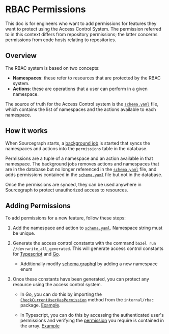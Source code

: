 # RBAC Permissions

This doc is for engineers who want to add permissions for features they want to protect using the Access Control System. The permission referred to in this context differs from repository permissions; the latter concerns permissions from code hosts relating to repositories.

## Overview
The RBAC system is based on two concepts:
  * **Namespaces**: these refer to resources that are protected by the RBAC system.
  * **Actions**: these are operations that a user can perform in a given namespace.

The source of truth for the Access Control system is the [`schema.yaml`](https://sourcegraph.sourcegraph.com/github.com/sourcegraph/sourcegraph/-/blob/internal/rbac/schema.yaml) file, which contains the list of namespaces and the actions available to each namespace.

## How it works

When Sourcegraph starts, a [background job](https://sourcegraph.sourcegraph.com/github.com/sourcegraph/sourcegraph@8b4e1cb4374d1449c918f695c21d2c933c5a1d15/-/blob/cmd/frontend/internal/cli/serve_cmd.go?L205:24) is started that syncs the namespaces and actions into the `permissions` table in the database.

Permissions are a tuple of a namespace and an action available in that namespace. The background jobs removes actions and namespaces that are in the database but no longer referenced in the [`schema.yaml`](https://sourcegraph.sourcegraph.com/github.com/sourcegraph/sourcegraph/-/blob/internal/rbac/schema.yaml) file, and adds permissions contained in the [`schema.yaml`](https://sourcegraph.sourcegraph.com/github.com/sourcegraph/sourcegraph/-/blob/internal/rbac/schema.yaml) file but not in the database.

Once the permissions are synced, they can be used anywhere in Sourcegraph to protect unauthorized access to resources.

## Adding Permissions
To add permissions for a new feature, follow these steps:

1. Add the namespace and action to [`schema.yaml`](https://sourcegraph.sourcegraph.com/github.com/sourcegraph/sourcegraph/-/blob/internal/rbac/schema.yaml). Namespace string must be unique.

2. Generate the access control constants with the command `bazel run //dev:write_all_generated`. This will generate access control constants for [Typescript](https://sourcegraph.sourcegraph.com/github.com/sourcegraph/sourcegraph@8b4e1cb/-/blob/client/web/src/rbac/constants.ts) and [Go](https://sourcegraph.sourcegraph.com/github.com/sourcegraph/sourcegraph@8b4e1cb4374d1449c918f695c21d2c933c5a1d15/-/blob/internal/rbac/constants.go).
    - Additionally modify [schema.graphql](https://sourcegraph.sourcegraph.com/github.com/sourcegraph/sourcegraph@2badaeb3ccb0d9bf660234e8b5eddb4cba6598bb/-/blob/cmd/frontend/graphqlbackend/schema.graphql?L9729) by adding a new namespace enum

3. Once these constants have been generated, you can protect any resource using the access control system. 
    * In Go, you can do this by importing the [`CheckCurrentUserHasPermission`](https://sourcegraph.sourcegraph.com/github.com/sourcegraph/sourcegraph@8b4e1cb/-/blob/internal/rbac/permission.go) method from the `internal/rbac` package. [Example](https://github.com/sourcegraph/sourcegraph/pull/49594/files).

    * In Typescript, you can do this by accessing the authenticated user's permissions and verifying the [permission](https://sourcegraph.sourcegraph.com/github.com/sourcegraph/sourcegraph@8b4e1cb4374d1449c918f695c21d2c933c5a1d15/-/blob/client/web/src/rbac/constants.ts?L5:14-5:41) you require is contained in the array. [Example](https://sourcegraph.sourcegraph.com/github.com/sourcegraph/sourcegraph@8b4e1cb4374d1449c918f695c21d2c933c5a1d15/-/blob/client/web/src/batches/utils.ts?L6)
